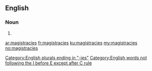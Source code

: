 ==English==

===Noun===
{{head|en|plural}}

# {{plural of|magistracy|lang=en|nocat=1}}

[[Category:English plurals ending in "-ies"]]
[[Category:English words not following the I before E except after C rule]]

[[ar:magistracies]]
[[fr:magistracies]]
[[ku:magistracies]]
[[my:magistracies]]
[[no:magistracies]]